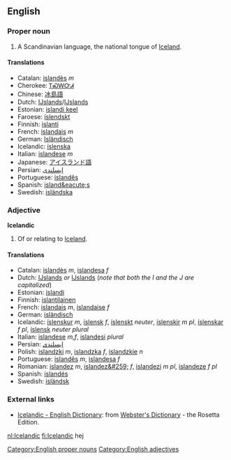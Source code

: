 ==English==
===Proper noun===
[[Category:English proper nouns]]
#A Scandinavian language, the national tongue of [[Iceland]].

====Translations====
*Catalan: [[islandès]] ''m''
*Cherokee: [[ᎢᏍᎳᏅᏗ]]
*Chinese: [[冰島語]]
*Dutch: [[Ĳslands]]/[[IJslands]] {{n}}
*Estonian: [[islandi keel]]
*Faroese: [[íslendskt]]
*Finnish: [[islanti]]
*French: [[islandais]] ''m''
*German: [[Isländisch]] {{n}}
*Icelandic: [[íslenska]]
*Italian: [[islandese]] ''m''
*Japanese: [[アイスランド語]]
*Persian: [[ایسلندی]]
*Portuguese: [[islandês]] {{m}}
*Spanish: [[island&eacute;s]]
*Swedish: [[isländska]]

=== Adjective ===
[[Category:English adjectives]]
'''Icelandic'''

#Of or relating to [[Iceland]].

====Translations====
*Catalan: [[islandès]] ''m'', [[islandesa]] ''f''
*Dutch: [[Ĳslands]] ''or'' [[IJslands]] (''note that both the I and the J are capitalized'')
*Estonian: [[islandi]]
*Finnish: [[islantilainen]]
*French: [[islandais]] ''m'', [[islandaise]] ''f''
*German: [[isländisch]]
*Icelandic: [[íslenskur]] ''m'', [[íslensk]] ''f'', [[íslenskt]] ''neuter'', [[íslenskir]] ''m pl'', [[íslenskar]] ''f pl'',  [[íslensk]] ''neuter plural''
*Italian: [[islandese]] ''m,f'', [[islandesi]] ''plural''
*Persian: [[ایسلندی]]
*Polish: [[islandzki]] ''m'', [[islandzka]] ''f'', [[islandzkie]] ''n''
*Portuguese: [[islandês]] ''m'', [[islandesa]] ''f''
*Romanian: [[islandez]] ''m'', [[islandez&#259;]] ''f'', [[islandezi]] ''m pl'', [[islandeze]] ''f pl''
*Spanish: [[islandés]]
*Swedish: [[isländsk]]

=== External links ===
{{interwiktionary|code=is}}
*[http://www.websters-online-dictionary.org/definition/Icelandic-english/ Icelandic - English Dictionary]: from [http://www.websters-online-dictionary.org/ Webster's Dictionary] - the Rosetta Edition.

[[nl:Icelandic]]
[[fi:Icelandic]]
hej